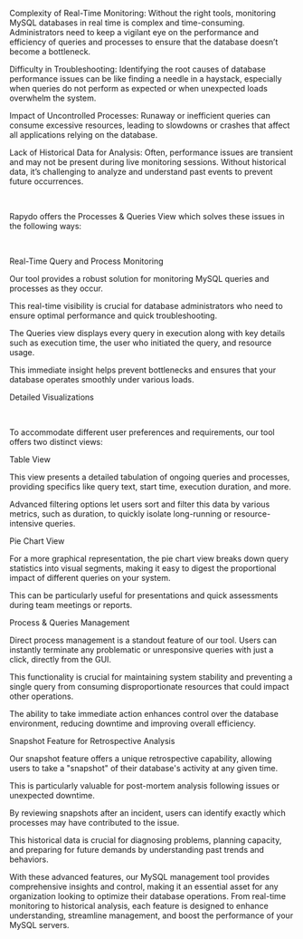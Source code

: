 


Complexity of Real-Time Monitoring: Without the right tools, monitoring MySQL databases in real time is complex and time-consuming. Administrators need to keep a vigilant eye on the performance and efficiency of queries and processes to ensure that the database doesn’t become a bottleneck.

Difficulty in Troubleshooting: Identifying the root causes of database performance issues can be like finding a needle in a haystack, especially when queries do not perform as expected or when unexpected loads overwhelm the system.

Impact of Uncontrolled Processes: Runaway or inefficient queries can consume excessive resources, leading to slowdowns or crashes that affect all applications relying on the database.

Lack of Historical Data for Analysis: Often, performance issues are transient and may not be present during live monitoring sessions. Without historical data, it’s challenging to analyze and understand past events to prevent future occurrences.
‍

‍

Rapydo offers the Processes & Queries View which solves these issues in the following ways:

‍

Real-Time Query and Process Monitoring


Our tool provides a robust solution for monitoring MySQL queries and processes as they occur.

This real-time visibility is crucial for database administrators who need to ensure optimal performance and quick troubleshooting.

The Queries view displays every query in execution along with key details such as execution time, the user who initiated the query, and resource usage.

This immediate insight helps prevent bottlenecks and ensures that your database operates smoothly under various loads.
‍

Detailed Visualizations

‍

To accommodate different user preferences and requirements, our tool offers two distinct views:


Table View

This view presents a detailed tabulation of ongoing queries and processes, providing specifics like query text, start time, execution duration, and more.

Advanced filtering options let users sort and filter this data by various metrics, such as duration, to quickly isolate long-running or resource-intensive queries.

Pie Chart View

For a more graphical representation, the pie chart view breaks down query statistics into visual segments, making it easy to digest the proportional impact of different queries on your system.

This can be particularly useful for presentations and quick assessments during team meetings or reports.
‍

Process & Queries Management


Direct process management is a standout feature of our tool. Users can instantly terminate any problematic or unresponsive queries with just a click, directly from the GUI.

This functionality is crucial for maintaining system stability and preventing a single query from consuming disproportionate resources that could impact other operations.

The ability to take immediate action enhances control over the database environment, reducing downtime and improving overall efficiency.
‍

Snapshot Feature for Retrospective Analysis


Our snapshot feature offers a unique retrospective capability, allowing users to take a "snapshot" of their database's activity at any given time.

This is particularly valuable for post-mortem analysis following issues or unexpected downtime.

By reviewing snapshots after an incident, users can identify exactly which processes may have contributed to the issue.

This historical data is crucial for diagnosing problems, planning capacity, and preparing for future demands by understanding past trends and behaviors.
‍

With these advanced features, our MySQL management tool provides comprehensive insights and control, making it an essential asset for any organization looking to optimize their database operations.
From real-time monitoring to historical analysis, each feature is designed to enhance understanding, streamline management, and boost the performance of your MySQL servers.
